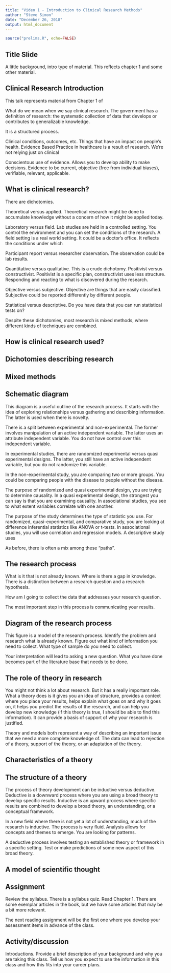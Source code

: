 ```yaml
---
title: "Video 1 - Introduction to Clinical Research Methods"
author: "Steve Simon"
date: "December 26, 2018"
output: html_document
---
```


```r
source("prelims.R", echo=FALSE)
```

## Title Slide

A little background, intro type of material. This reflects chapter 1 and some other material.

## Clinical Research Introduction

This talk represents material from Chapter 1 of 

What do we mean when we say clinical research. The government has a definition of research: the systematic collection of data that develops or contributes to generalizable knowledge.

It is a structured process.

Clinical conditions, outcomes, etc. Things that have an impact on people's health. Evidence Based Practice in healthcare is a result of research. We're not relying just on clinical 

Conscientous use of evidence. Allows you to develop ability to make decisions. Evidence to be current, objective (free from individual biases), verifiable, relevant, applicable.



## What is clinical research?

There are dichotomies.

Theoretical versus applied. Theoretical research might be done to accumulate knowledge without a concern of how it might be applied today.

Laboratory versus field. Lab studies are held in a controlled setting. You control the environment and you can set the conditions of the research. A field setting is a real world setting. It could be a doctor's office. It reflects the conditions under which

Participant report versus researcher observation. The observation could be lab results.

Quantitative versus qualitative. This is a crude dichotomy. Positivist versus constructivist. Positivist is a specific plan, constructivist uses less structure. Responding and reacting to what is discovered during the research.

Objective versus subjective. Objective are things that are easily classified. Subjective could be reported differently by different people.

Statistical versus descriptive. Do you have data that you can run statistical tests on?

Despite these dichotomies, most research is mixed methods, where different kinds of techniques are combined.

## How is clinical research used?


## Dichotomies describing research

## Mixed methods

## Schematic diagram

This diagram is a useful outline of the research process. It starts with the idea of exploring relationships versus gathering and describing information. The latter is used when there is novelty.

There is a split between experimental and non-experimental. The former involves manipulation of an active independent variable. The latter uses an attribute independent variable. You do not have control over this independent variable.

In experimental studies, there are randomized experimental versus quasi experimental designs. The latter, you still have an active independent variable, but you do not randomize this variable.

In the non-experimental study, you are comparing two or more groups. You could be comparing people with the disease to people without the disease.

The purpose of randomized and quasi experimental design, you are trying to determine causality. In a quasi experimental design, the strongest you can say is that you are examining causality. In associational studies, you see to what extent variables correlate with one another.

The purpose of the study determines the type of statistic you use. For randomized, quasi-experimental, and comparative study, you are looking at difference inferential statistics like ANOVA or t-tests. In associational studies, you will use correlation and regression models. A descriptive study uses 

As before, there is often a mix among these "paths".


## The research process

What is it that is not already known. Where is there a gap in knowledge. There is a distinction between a research question and a research hypothesis.

How am I going to collect the data that addresses your research question.

The most important step in this process is communicating your results.

## Diagram of the research process

This figure is a model of the research process. Identify the problem and research what is already known. Figure out what kind of information you need to collect. What type of sample do you need to collect.

Your interpretation will lead to asking a new question. What you have done becomes part of the literature base that needs to be done.

## The role of theory in research

You might not think a lot about research. But it has a really important role. What a theory does is it gives you an idea of structure, provides a context where you place your results, helps explain what goes on and why it goes on, it helps you predict the results of the research, and can help you develop new knowledge (if this theory is true, I should be able to find this information). It can provide a basis of support of why your research is justified.

Theory and models both represent a way of describing an important issue that we need a more complete knowledge of. The data can lead to rejection of a theory, support of the theory, or an adaptation of the theory.

## Characteristics of a theory

## The structure of a theory

The process of theory development can be inductive versus deductive. Deductive is a downward process where you are using a broad theory to develop specific results. Inductive is an upward process where specific results are combined to develop a broad theory, an understanding, or a conceptual framework.

In a new field where there is not yet a lot of understanding, much of the research is inductive. The process is very fluid. Analysis allows for concepts and themes to emerge. You are looking for patterns.

A deductive process involves testing an established theory or framework in a specific setting. Test or make predictions of some new aspect of this broad theory.

## A model of scientific thought

## Assignment

Review the syllabus. There is a syllabus quiz. Read Chapter 1. There are some exemplar articles in the book, but we have some articles that may be a bit more relevant.

The next reading assignment will be the first one where you develop your assessment items in advance of the class.

## Activity/discussion

Introductions. Provide a brief description of your background and why you are taking this class. Tell us how you expect to use the information in this class and how this fits into your career plans.

